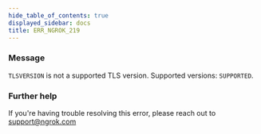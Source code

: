 ```yaml
---
hide_table_of_contents: true
displayed_sidebar: docs
title: ERR_NGROK_219
---
```




### Message

`TLSVERSION` is not a supported TLS version. Supported versions: `SUPPORTED`.

<ErrorDetails error="err_ngrok_219" />

### Further help

If you're having trouble resolving this error, please reach out to [support@ngrok.com](mailto:support@ngrok.com?subject=Help%20with%20ERR_NGROK_219)
